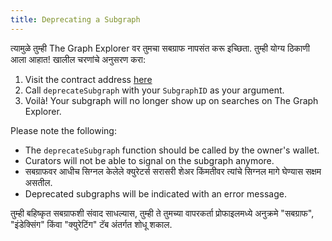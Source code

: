 ```yaml
---
title: Deprecating a Subgraph
---
```


त्यामुळे तुम्ही The Graph Explorer वर तुमचा सबग्राफ नापसंत करू इच्छिता. तुम्ही योग्य ठिकाणी आला आहात! खालील चरणांचे अनुसरण करा:

1. Visit the contract address [here](https://etherscan.io/address/0xadca0dd4729c8ba3acf3e99f3a9f471ef37b6825#writeProxyContract)
2. Call `deprecateSubgraph` with your `SubgraphID` as your argument.
3. Voilà! Your subgraph will no longer show up on searches on The Graph Explorer.

Please note the following:

- The `deprecateSubgraph` function should be called by the owner's wallet.
- Curators will not be able to signal on the subgraph anymore.
- सबग्राफवर आधीच सिग्नल केलेले क्युरेटर्स सरासरी शेअर किंमतीवर त्यांचे सिग्नल मागे घेण्यास सक्षम असतील.
- Deprecated subgraphs will be indicated with an error message.

तुम्ही बहिष्कृत सबग्राफशी संवाद साधल्यास, तुम्ही ते तुमच्या वापरकर्ता प्रोफाइलमध्ये अनुक्रमे "सबग्राफ", "इंडेक्सिंग" किंवा "क्युरेटिंग" टॅब अंतर्गत शोधू शकाल.
